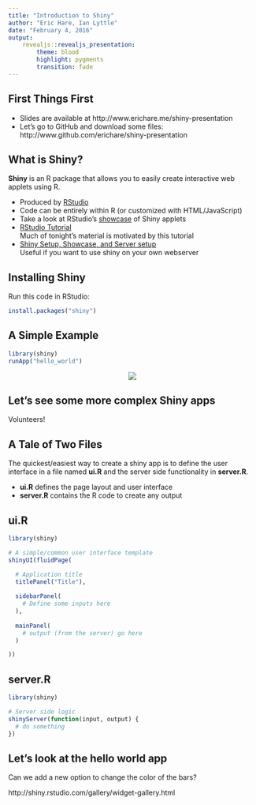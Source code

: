 ```yaml
---
title: "Introduction to Shiny"
author: "Eric Hare, Ian Lyttle"
date: "February 4, 2016"
output: 
    revealjs::revealjs_presentation:
        theme: blood
        highlight: pygments
        transition: fade
---
```


## First Things First

* Slides are available at http://www.erichare.me/shiny-presentation
* Let's go to GitHub and download some files: http://www.github.com/erichare/shiny-presentation

## What is Shiny?

**Shiny** is an R package that allows you to easily create interactive web applets using R. 

- Produced by [RStudio](http://shiny.rstudio.com)
- Code can be entirely within R (or customized with HTML/JavaScript)
- Take a look at RStudio's [showcase](http://shiny.rstudio.com/gallery/) of Shiny applets
- [RStudio Tutorial](http://shiny.rstudio.com/tutorial/)  
Much of tonight's material is motivated by this tutorial
- [Shiny Setup, Showcase, and Server setup](http://shiny.rstudio.com)  
Useful if you want to use shiny on your own webserver

## Installing Shiny

Run this code in RStudio:

```r
install.packages("shiny")
```  

## A Simple Example

```r
library(shiny)
runApp("hello_world")
```
<center>
<img src="images/HelloShinyScreenshot.png">
</center>

## Let's see some more complex Shiny apps

Volunteers!

## A Tale of Two Files

The quickest/easiest way to create a shiny app is to define the user interface in a file named **ui.R** and the server side functionality in **server.R**.

- **ui.R** defines the page layout and user interface
- **server.R** contains the R code to create any output

## ui.R

```r
library(shiny)

# A simple/common user interface template
shinyUI(fluidPage(

  # Application title
  titlePanel("Title"),
  
  sidebarPanel(
    # Define some inputs here
  ),
  
  mainPanel(
    # output (from the server) go here
  )

))
```

## server.R

```r
library(shiny)

# Server side logic 
shinyServer(function(input, output) {
  # do something
})
```

## Let's look at the hello world app

Can we add a new option to change the color of the bars?

http://shiny.rstudio.com/gallery/widget-gallery.html
